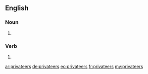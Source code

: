 ==English==

===Noun===
{{head|en|noun plural form}}

# {{plural of|privateer|lang=en}}

===Verb===
{{head|en|verb form}}

# {{en-third-person singular of|privateer}}

[[ar:privateers]]
[[de:privateers]]
[[eo:privateers]]
[[fr:privateers]]
[[my:privateers]]